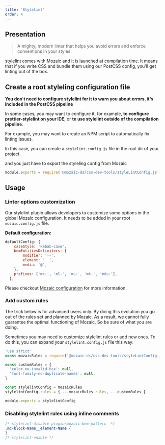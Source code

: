 ```yaml
---
title: 'Stylelint'
order: 4
---
```


## Presentation

> A mighty, modern linter that helps you avoid errors and enforce conventions in your styles.

<Highlight>

stylelint comes with Mozaic and it is launched at compilation time. It means that if you write CSS and bundle them using our PostCSS config, you'll get linting out of the box.

</Highlight>

## Create a root styleling configuration file

<Highlight type="tips">

**You don't need to configure stylelint for it to warn you about errors, it's included in the PostCSS pipeline**

In some cases, you may want to configure it, for example, **to configure prettier-stylelint on your IDE**, or **to use stylelint outside of the compilation pipeline**.

</Highlight>

For example, you may want to create an NPM script to automatically fix linting issues.

In this case, you can create a `stylelint.config.js` file in the root dir of your project.

and you just have to export the styleling config from Mozaic

```js
module.exports = require('@mozaic-ds/css-dev-tools/styleLintConfig.js')
```

## Usage

### Linter options customization

Our stylelint plugin allows developers to customize some options in the global Mozaic configuration.
It needs to be added in your root `mozaic.config.js` file.

**Default configuration:**

```js
defaultConfig: {
    caseStyle: 'kebab-case',
    bemEntitiesDelimiters: {
        modifier: '--',
        element: '__',
        media: '@',
    },
    prefixes: ['mc-', 'ml-', 'mu-', 'mt-', 'mdu-'],
  },
```

<Highlight title="More informations here">

Please checkout [Mozaic configuration](/GetStarted/Developers/Configuration/#stylelint-options-) for more information.

</Highlight>

### Add custom rules

<Highlight type="warning" title="Only for advanced users">
  The trick below is for advanced users only. By doing this evolution you go out
  of the rules set and planned by Mozaic. As a result, we cannot fully guarantee
  the optimal functioning of Mozaic. So be sure of what you are doing.
</Highlight>

Sometimes you may need to customize stylelint rules or add new ones. To do this, you can expand your `stylelint.config.js` file this way:

```js
'use strict'
const mozaicRules = require('@mozaic-ds/css-dev-tools/styleLintConfig.js')

const customRules = {
  'color-no-invalid-hex': null,
  'font-family-no-duplicate-names': null,
}

const stylelintConfig = mozaicRules
stylelintConfig.rules = { ...mozaicRules.rules, ...customRules }

module.exports = stylelintConfig
```

### Disabling stylelint rules using inline comments

```scss
/* stylelint-disable plugin/mozaic-bem-pattern  */
.mc-block-Name__element-Name {
}
/* stylelint-enable */
```
